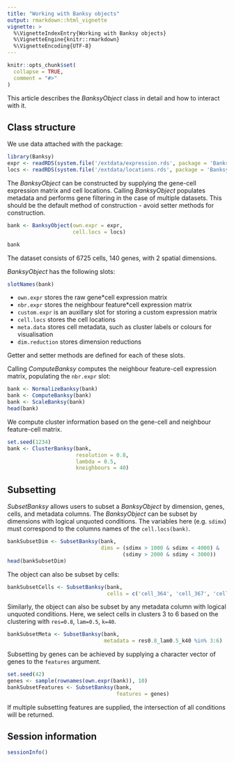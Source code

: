 ```yaml
---
title: "Working with Banksy objects"
output: rmarkdown::html_vignette
vignette: >
  %\VignetteIndexEntry{Working with Banksy objects}
  %\VignetteEngine{knitr::rmarkdown}
  %\VignetteEncoding{UTF-8}
---
```


```r
knitr::opts_chunk$set(
  collapse = TRUE,
  comment = "#>"
)
```

This article describes the *BanksyObject* class in detail and how to interact 
with it. 

## Class structure

We use data attached with the package:
```r
library(Banksy)
expr <- readRDS(system.file('/extdata/expression.rds', package = 'Banksy'))
locs <- readRDS(system.file('/extdata/locations.rds', package = 'Banksy'))
```

The *BanksyObject* can be constructed by supplying the gene-cell expression 
matrix and cell locations. Calling *BanksyObject* populates metadata and performs
gene filtering in the case of multiple datasets. This should be the default 
method of construction - avoid setter methods for construction. 

```r
bank <- BanksyObject(own.expr = expr,
                     cell.locs = locs)

bank
```

The dataset consists of 6725 cells, 140 genes, with 2 spatial dimensions.

*BanksyObject* has the following slots:
```r
slotNames(bank)
```

* `own.expr` stores the raw gene*cell expression matrix  
* `nbr.expr` stores the neighbour feature*cell expression matrix   
* `custom.expr` is an auxillary slot for storing a custom expression matrix
* `cell.locs` stores the cell locations   
* `meta.data` stores cell metadata, such as cluster labels or colours for 
   visualisation  
* `dim.reduction` stores dimension reductions 

Getter and setter methods are defined for each of these slots.

Calling *ComputeBanksy* computes the neighbour feature-cell expression matrix,
populating the `nbr.expr` slot: 
```r
bank <- NormalizeBanksy(bank)
bank <- ComputeBanksy(bank)
bank <- ScaleBanksy(bank)
head(bank)
```

We compute cluster information based on the gene-cell and neighbour feature-cell 
matrix.
```r
set.seed(1234)
bank <- ClusterBanksy(bank, 
                      resolution = 0.8,
                      lambda = 0.5,
                      kneighbours = 40)
```

## Subsetting

*SubsetBanksy* allows users to subset a *BanksyObject* by dimension, genes, 
cells, and metadata columns. The *BanksyObject* can be subset by dimensions with
logical unquoted conditions. The variables here (e.g. `sdimx`) must correspond
to the columns names of the `cell.locs(bank)`. 
```r
bankSubsetDim <- SubsetBanksy(bank,
                              dims = (sdimx > 1000 & sdimx < 4000) &
                                     (sdimy > 2000 & sdimy < 3000))
head(bankSubsetDim)
```

The object can also be subset by cells:
```r
bankSubsetCells <- SubsetBanksy(bank,
                                cells = c('cell_364', 'cell_367', 'cell_384', 'cell_389'))
```

Similarly, the object can also be subset by any metadata column with logical 
unquoted conditions. Here, we select cells in clusters 3 to 6 based on the 
clustering with `res=0.8`, `lam=0.5`, `k=40`. 
```r
bankSubsetMeta <- SubsetBanksy(bank,
                               metadata = res0.8_lam0.5_k40 %in% 3:6)
```

Subsetting by genes can be achieved by supplying a character vector of genes
to the `features` argument.
```r
set.seed(42)
genes <- sample(rownames(own.expr(bank)), 10)
bankSubsetFeatures <- SubsetBanksy(bank,
                                   features = genes)
```

If multiple subsetting features are supplied, the intersection of all conditions
will be returned.

## Session information
```r
sessionInfo()
```

